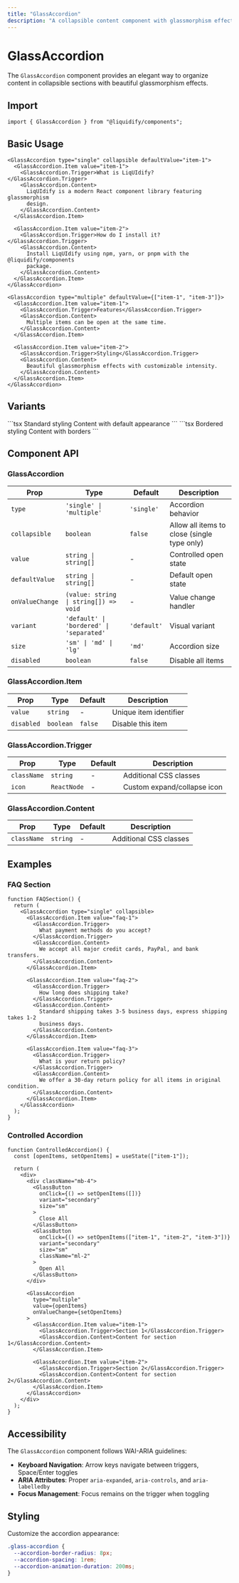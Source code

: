 ```yaml
---
title: "GlassAccordion"
description: "A collapsible content component with glassmorphism effects and smooth animations"
---
```


# GlassAccordion

The `GlassAccordion` component provides an elegant way to organize content in collapsible sections with beautiful glassmorphism effects.

## Import

```tsx
import { GlassAccordion } from "@liquidify/components";
```

## Basic Usage

<CodeGroup>

```tsx Single Accordion
<GlassAccordion type="single" collapsible defaultValue="item-1">
  <GlassAccordion.Item value="item-1">
    <GlassAccordion.Trigger>What is LiqUIdify?</GlassAccordion.Trigger>
    <GlassAccordion.Content>
      LiqUIdify is a modern React component library featuring glassmorphism
      design.
    </GlassAccordion.Content>
  </GlassAccordion.Item>

  <GlassAccordion.Item value="item-2">
    <GlassAccordion.Trigger>How do I install it?</GlassAccordion.Trigger>
    <GlassAccordion.Content>
      Install LiqUIdify using npm, yarn, or pnpm with the @liquidify/components
      package.
    </GlassAccordion.Content>
  </GlassAccordion.Item>
</GlassAccordion>
```

```tsx Multiple Accordion
<GlassAccordion type="multiple" defaultValue={["item-1", "item-3"]}>
  <GlassAccordion.Item value="item-1">
    <GlassAccordion.Trigger>Features</GlassAccordion.Trigger>
    <GlassAccordion.Content>
      Multiple items can be open at the same time.
    </GlassAccordion.Content>
  </GlassAccordion.Item>

  <GlassAccordion.Item value="item-2">
    <GlassAccordion.Trigger>Styling</GlassAccordion.Trigger>
    <GlassAccordion.Content>
      Beautiful glassmorphism effects with customizable intensity.
    </GlassAccordion.Content>
  </GlassAccordion.Item>
</GlassAccordion>
```

</CodeGroup>

## Variants

<CardGroup cols={2}>

<Card title="Default">
  ```tsx
  <GlassAccordion variant="default">
    <GlassAccordion.Item value="item-1">
      <GlassAccordion.Trigger>Standard styling</GlassAccordion.Trigger>
      <GlassAccordion.Content>
        Content with default appearance
      </GlassAccordion.Content>
    </GlassAccordion.Item>
  </GlassAccordion>
  ```
</Card>

<Card title="Bordered">
  ```tsx
  <GlassAccordion variant="bordered">
    <GlassAccordion.Item value="item-1">
      <GlassAccordion.Trigger>Bordered styling</GlassAccordion.Trigger>
      <GlassAccordion.Content>Content with borders</GlassAccordion.Content>
    </GlassAccordion.Item>
  </GlassAccordion>
  ```
</Card>

</CardGroup>

## Component API

### GlassAccordion

| Prop            | Type                                     | Default     | Description                                 |
| --------------- | ---------------------------------------- | ----------- | ------------------------------------------- |
| `type`          | `'single' \| 'multiple'`                 | `'single'`  | Accordion behavior                          |
| `collapsible`   | `boolean`                                | `false`     | Allow all items to close (single type only) |
| `value`         | `string \| string[]`                     | -           | Controlled open state                       |
| `defaultValue`  | `string \| string[]`                     | -           | Default open state                          |
| `onValueChange` | `(value: string \| string[]) => void`    | -           | Value change handler                        |
| `variant`       | `'default' \| 'bordered' \| 'separated'` | `'default'` | Visual variant                              |
| `size`          | `'sm' \| 'md' \| 'lg'`                   | `'md'`      | Accordion size                              |
| `disabled`      | `boolean`                                | `false`     | Disable all items                           |

### GlassAccordion.Item

| Prop       | Type      | Default | Description            |
| ---------- | --------- | ------- | ---------------------- |
| `value`    | `string`  | -       | Unique item identifier |
| `disabled` | `boolean` | `false` | Disable this item      |

### GlassAccordion.Trigger

| Prop        | Type        | Default | Description                 |
| ----------- | ----------- | ------- | --------------------------- |
| `className` | `string`    | -       | Additional CSS classes      |
| `icon`      | `ReactNode` | -       | Custom expand/collapse icon |

### GlassAccordion.Content

| Prop        | Type     | Default | Description            |
| ----------- | -------- | ------- | ---------------------- |
| `className` | `string` | -       | Additional CSS classes |

## Examples

### FAQ Section

```tsx
function FAQSection() {
  return (
    <GlassAccordion type="single" collapsible>
      <GlassAccordion.Item value="faq-1">
        <GlassAccordion.Trigger>
          What payment methods do you accept?
        </GlassAccordion.Trigger>
        <GlassAccordion.Content>
          We accept all major credit cards, PayPal, and bank transfers.
        </GlassAccordion.Content>
      </GlassAccordion.Item>

      <GlassAccordion.Item value="faq-2">
        <GlassAccordion.Trigger>
          How long does shipping take?
        </GlassAccordion.Trigger>
        <GlassAccordion.Content>
          Standard shipping takes 3-5 business days, express shipping takes 1-2
          business days.
        </GlassAccordion.Content>
      </GlassAccordion.Item>

      <GlassAccordion.Item value="faq-3">
        <GlassAccordion.Trigger>
          What is your return policy?
        </GlassAccordion.Trigger>
        <GlassAccordion.Content>
          We offer a 30-day return policy for all items in original condition.
        </GlassAccordion.Content>
      </GlassAccordion.Item>
    </GlassAccordion>
  );
}
```

### Controlled Accordion

```tsx
function ControlledAccordion() {
  const [openItems, setOpenItems] = useState(["item-1"]);

  return (
    <div>
      <div className="mb-4">
        <GlassButton
          onClick={() => setOpenItems([])}
          variant="secondary"
          size="sm"
        >
          Close All
        </GlassButton>
        <GlassButton
          onClick={() => setOpenItems(["item-1", "item-2", "item-3"])}
          variant="secondary"
          size="sm"
          className="ml-2"
        >
          Open All
        </GlassButton>
      </div>

      <GlassAccordion
        type="multiple"
        value={openItems}
        onValueChange={setOpenItems}
      >
        <GlassAccordion.Item value="item-1">
          <GlassAccordion.Trigger>Section 1</GlassAccordion.Trigger>
          <GlassAccordion.Content>Content for section 1</GlassAccordion.Content>
        </GlassAccordion.Item>

        <GlassAccordion.Item value="item-2">
          <GlassAccordion.Trigger>Section 2</GlassAccordion.Trigger>
          <GlassAccordion.Content>Content for section 2</GlassAccordion.Content>
        </GlassAccordion.Item>
      </GlassAccordion>
    </div>
  );
}
```

## Accessibility

The `GlassAccordion` component follows WAI-ARIA guidelines:

- **Keyboard Navigation**: Arrow keys navigate between triggers, Space/Enter toggles
- **ARIA Attributes**: Proper `aria-expanded`, `aria-controls`, and `aria-labelledby`
- **Focus Management**: Focus remains on the trigger when toggling

## Styling

Customize the accordion appearance:

```css
.glass-accordion {
  --accordion-border-radius: 8px;
  --accordion-spacing: 1rem;
  --accordion-animation-duration: 200ms;
}
```
